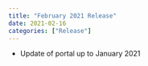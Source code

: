 ```yaml
---
title: "February 2021 Release"
date: 2021-02-16
categories: ["Release"]
---
```


* Update of portal up to January 2021